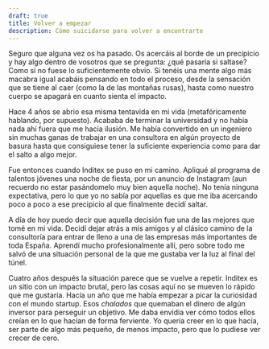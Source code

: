 ```yaml
---
draft: true
title: Volver a empezar
description: Cómo suicidarse para volver a encontrarte
---
```


Seguro que alguna vez os ha pasado. Os acercáis al borde de un precipicio y hay algo dentro de vosotros que se pregunta: ¿qué pasaría si saltase? Como si no fuese lo suficientemente obvio. Si tenéis una mente algo más macabra igual acabáis pensando en todo el proceso, desde la sensación que se tiene al caer (como la de las montañas rusas), hasta como nuestro cuerpo se apagará en cuanto sienta el impacto.

Hace 4 años se abrio esa misma tentavida en mi vida (metafóricamente hablando, por supuesto). Acababa de terminar la universidad y no había nada ahí fuera que me hacía ilusión. Me había convertido en un ingeniero sin muchas ganas de trabajar en una consultora en algún proyecto de basura hasta que consiguiese tener la suficiente experiencia como para dar el salto a algo mejor.

Fue entonces cuando Inditex se puso en mi camino. Apliqué al programa de talentos jóvenes una noche de fiesta, por un anuncio de Instagram (aun recuerdo no estar pasándomelo muy bien aquella noche). No tenía ninguna expectativa, pero lo que yo no sabía por aquellas es que me iba acercando poco a poco a ese precipicio al que finalmente decidí saltar.

A día de hoy puedo decir que aquella decisión fue una de las mejores que tomé en mi vida. Decidí dejar atrás a mis amigos y al clásico camino de la consultoría para entrar de lleno a una de las empresas más importantes de toda España. Aprendí mucho profesionalmente allí, pero sobre todo me salvó de una situación personal de la que me gustaba ver la luz al final del túnel.

Cuatro años después la situación parece que se vuelve a repetir. Inditex es un sitio con un impacto brutal, pero las cosas aquí no se mueven lo rápido que me gustaría. Hacía un año que me había empezar a picar la curiosidad con el mundo startup. Esos *chalados* que quemaban el dinero de algún inversor para perseguir un objetivo. Me daba envidia ver cómo todos ellos creían en lo que hacían de forma ferviente. Yo quería creer en lo que hacía, ser parte de algo más pequeño, de menos impacto, pero que lo pudiese ver crecer de cero.
